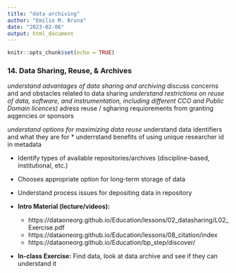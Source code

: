 ```yaml
---
title: "data archiving"
author: "Emilio M. Bruna"
date: "2023-02-06"
output: html_document
---
```


```r
knitr::opts_chunk$set(echo = TRUE)
```


### 14. Data Sharing, Reuse, & Archives   
*understand advantages of data sharing and archiving
*discuss concerns and and obstacles related to data sharing
*understand restrictions on reuse of data, software, and instrumentation, including different CCO and Public Domain licences)
*adress reuse / sgharing requiorements from granting aqgencies or sponsors

*understand options for maximizing data reuse
*understand data identifiers and what they are for
* underrstand benefits of using unique researcher id in metadata

*	Identify types of available repositories/archives (discipline-based, institutional, etc.)
*	Chooses appropriate option for long-term storage of data
*	Understand process issues for depositing data in repository


* **Intro Material (lecture/videos): **
  * https://dataoneorg.github.io/Education/lessons/02_datasharing/L02_Exercise.pdf
  * https://dataoneorg.github.io/Education/lessons/08_citation/index
  * https://dataoneorg.github.io/Education/bp_step/discover/

* **In-class Exercise:**  Find data, look at data archive and see if they can understand it